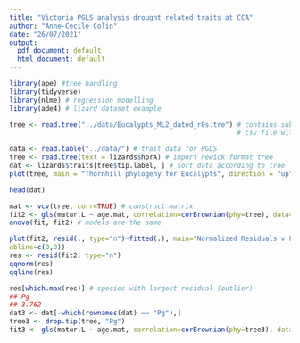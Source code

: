 ```yaml
---
title: "Victoria PGLS analysis drought related traits at CCA"
author: "Anne-Cecile Colin"
date: "26/07/2021"
output:
  pdf_document: default
  html_document: default
---
```


``` r
library(ape) #tree handling
library(tidyverse)
library(nlme) # regression modelling
library(ade4) # lizard dataset example

tree <- read.tree("../data/Eucalypts_ML2_dated_r8s.tre") # contains subspecies
                                                         # csv file with column headings

data <- read.table("../data/") # trait data for PGLS
tree <- read.tree(text = lizards$hprA) # import newick format tree
dat <- lizards$traits[tree$tip.label, ] # sort data according to tree
plot(tree, main = "Thornhill phylogeny for Eucalypts", direction = "up", srt = -90, label.offset = 1)

head(dat)
```


``` r

mat <- vcv(tree, corr=TRUE) # construct matrix
fit2 <- gls(matur.L ~ age.mat, correlation=corBrownian(phy=tree), data=dat)
anova(fit, fit2) # models are the same
```

``` r

plot(fit2, resid(., type="n")~fitted(.), main="Normalized Residuals v Fitted Values",
abline=c(0,0))
res <- resid(fit2, type="n")
qqnorm(res)
qqline(res)
```

``` r
res[which.max(res)] # species with largest residual (outlier)
## Pg
## 3.762
dat3 <- dat[-which(rownames(dat) == "Pg"),]
tree3 <- drop.tip(tree, "Pg")
fit3 <- gls(matur.L ~ age.mat, correlation=corBrownian(phy=tree3), data=dat3)
```

